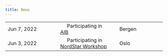 ```yaml
---
title: News
---
```


|         |       |      |
|:------------|:------------|:------------|
Jun 7, 2022 | &nbsp;&nbsp;&nbsp;&nbsp; Participating in [AIB](https://researchschool.w.uib.no) | &nbsp;&nbsp;&nbsp;&nbsp; Bergen | 
Jun 3, 2022  | &nbsp;&nbsp;&nbsp;&nbsp; Participating in [NordStar Workshop](https://www.oslomet.no/en/about/events/trustworthiness-sustainability-ai) | &nbsp;&nbsp;&nbsp;&nbsp; Oslo |

